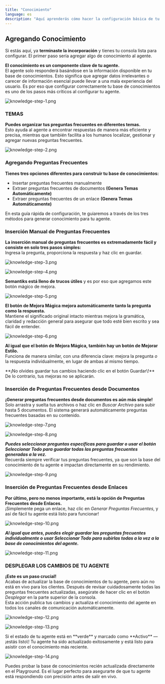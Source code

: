 ```yaml
---
title: "Conocimiento"
language: es
description: "Aquí aprenderás cómo hacer la configuración básica de tu agente. Esto incluye Agregar Conocimiento, Integraciones de Canales, Enlaces Incrustados y Configuración Básica de Herramientas."
---
```


## Agregando Conocimiento

Si estás aquí, ya **terminaste la incorporación** y tienes tu consola lista para configurar. El primer paso sería agregar algo de conocimiento al agente.

**El conocimiento es un componente clave de tu agente.**\
El agente solo responderá basándose en la información disponible en tu base de conocimientos. Esto significa que agregar datos irrelevantes o carecer de información esencial puede llevar a una mala experiencia del usuario. Es por eso que configurar correctamente tu base de conocimientos es uno de los pasos más críticos al configurar tu agente.

![knowledge-step-1.png](/images/agent/knowledge/knowledge-step-1.png)

### TEMAS

**Puedes organizar tus preguntas frecuentes en diferentes temas.**\
Esto ayuda al agente a encontrar respuestas de manera más eficiente y precisa, mientras que también facilita a los humanos localizar, gestionar y agregar nuevas preguntas frecuentes.

![knowledge-step-2.png](/images/agent/knowledge/knowledge-step-2.png)

### Agregando Preguntas Frecuentes

**Tienes tres opciones diferentes para construir tu base de conocimientos:**

- Insertar preguntas frecuentes manualmente
- Extraer preguntas frecuentes de documentos **(Genera Temas Automáticamente)**
- Extraer preguntas frecuentes de un enlace **(Genera Temas Automáticamente)**

En esta guía rápida de configuración, te guiaremos a través de los tres métodos para generar conocimiento para tu agente.

### Inserción Manual de Preguntas Frecuentes

**La inserción manual de preguntas frecuentes es extremadamente fácil y consiste en solo tres pasos simples:**\
Ingresa la pregunta, proporciona la respuesta y haz clic en guardar.

![knowledge-step-3.png](/images/agent/knowledge/knowledge-step-3.png)

![knowledge-step-4.png](/images/agent/knowledge/knowledge-step-4.png)

**Semantiks está lleno de trucos útiles** y es por eso que agregamos este botón mágico de mejora.

![knowledge-step-5.png](/images/agent/knowledge/knowledge-step-5.png)

**El botón de Mejora Mágica mejora automáticamente tanto la pregunta como la respuesta.**\
Mantiene el significado original intacto mientras mejora la gramática, claridad y redacción general para asegurar que todo esté bien escrito y sea fácil de entender.

![knowledge-step-6.png](/images/agent/knowledge/knowledge-step-6.png)

**Al igual que el botón de Mejora Mágica, también hay un botón de Mejorar Estilo.**\
Funciona de manera similar, con una diferencia clave: mejora la pregunta _o_ la respuesta individualmente, en lugar de ambas al mismo tiempo.

<Note>
  **¡No olvides guardar tus cambios haciendo clic en el botón Guardar\!**
  De lo contrario, tus mejoras no se aplicarán.
</Note>

### Inserción de Preguntas Frecuentes desde Documentos

**¡Generar preguntas frecuentes desde documentos es aún más simple\!**\
Solo arrastra y suelta tus archivos o haz clic en _Buscar Archivo_ para subir hasta 5 documentos. El sistema generará automáticamente preguntas frecuentes basadas en su contenido.

![knowledge-step-7.png](/images/agent/knowledge/knowledge-step-7.png)

![knowledge-step-8.png](/images/agent/knowledge/knowledge-step-8.png)

**_Puedes seleccionar preguntas específicas para guardar o usar el botón Seleccionar Todo para guardar todas las preguntas frecuentes generadas a la vez._**\
Recuerda siempre verificar tus preguntas frecuentes, ya que son la base del conocimiento de tu agente e impactan directamente en su rendimiento.

![knowledge-step-9.png](/images/agent/knowledge/knowledge-step-9.png)

### Inserción de Preguntas Frecuentes desde Enlaces

**Por último, pero no menos importante, está la opción de Preguntas Frecuentes desde Enlaces.**\
¡Simplemente pega un enlace, haz clic en _Generar Preguntas Frecuentes_, y así de fácil tu agente está listo para funcionar\!

![knowledge-step-10.png](/images/agent/knowledge/knowledge-step-10.png)

**_Al igual que antes, puedes elegir guardar las preguntas frecuentes individualmente o usar Seleccionar Todo para subirlas todas a la vez a la base de conocimientos del agente._**

![knowledge-step-11.png](/images/agent/knowledge/knowledge-step-11.png)

### DESPLEGAR LOS CAMBIOS DE TU AGENTE

**¡Este es un paso crucial\!**\
Acabas de actualizar la base de conocimientos de tu agente, pero aún no está en vivo para los clientes. Después de revisar cuidadosamente todas las preguntas frecuentes actualizadas, asegúrate de hacer clic en el botón _Desplegar_ en la parte superior de la consola.\
Esta acción publica tus cambios y actualiza el conocimiento del agente en todos los canales de comunicación automáticamente.

![knowledge-step-12.png](/images/agent/knowledge/knowledge-step-12.png)

![knowledge-step-13.png](/images/agent/knowledge/knowledge-step-13.png)

<Note>
  Si el estado de tu agente está en **verde** y marcado como **Activo** — ¡estás listo\!
  Tu agente ha sido actualizado exitosamente y está listo para asistir con el conocimiento más reciente.
</Note>

![knowledge-step-14.png](/images/agent/knowledge/knowledge-step-14.png)

<Tip>
  Puedes probar la base de conocimientos recién actualizada directamente en el Playground.
  Es el lugar perfecto para asegurarte de que tu agente está respondiendo con precisión antes de salir en vivo.
</Tip>